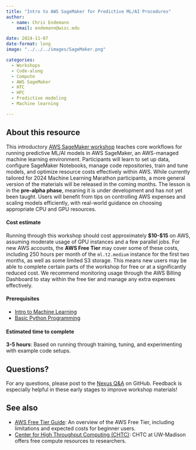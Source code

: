 ```yaml
---
title: "Intro to AWS SageMaker for Predictive ML/AI Procedures"
author: 
  - name: Chris Endemann
    email: endemann@wisc.edu

date: 2024-11-07
date-format: long
image: "../../../images/SageMaker.png"

categories: 
  - Workshops
  - Code-along
  - Compute
  - AWS SageMaker
  - HTC
  - HPC
  - Predictive modeling
  - Machine learning

---
```


## About this resource
This introductory [AWS SageMaker workshop](https://uw-madison-datascience.github.io/ML_with_Amazon_SageMaker/) teaches core workflows for running predictive ML/AI models in AWS SageMaker, an AWS-managed machine learning environment. Participants will learn to set up data, configure SageMaker Notebooks, manage code repositories, train and tune models, and optimize resource costs effectively within AWS. While currently tailored for 2024 Machine Learning Marathon participants, a more general version of the materials will be released in the coming months. The lesson is in the **pre-alpha phase**, meaning it is under development and has not yet been taught. Users will benefit from tips on controlling AWS expenses and scaling models efficiently, with real-world guidance on choosing appropriate CPU and GPU resources.

#### Cost estimate
Running through this workshop should cost approximately **$10-$15** on AWS, assuming moderate usage of GPU instances and a few parallel jobs. For new AWS accounts, the **AWS Free Tier** may cover some of these costs, including 250 hours per month of the `ml.t2.medium` instance for the first two months, as well as some limited S3 storage. This means new users may be able to complete certain parts of the workshop for free or at a significantly reduced cost. We recommend monitoring usage through the AWS Billing Dashboard to stay within the free tier and manage any extra expenses effectively.

#### Prerequisites
- [Intro to Machine Learning](https://uw-madison-datascience.github.io/ML-X-Nexus/Learn/Workshops/Intro-ML_Sklearn.html)
- [Basic Python Programming](https://uw-madison-datascience.github.io/ML-X-Nexus/Learn/Workshops/Intro-Python_Gapminder.html)

#### Estimated time to complete 
**3-5 hours**: Based on running through training, tuning, and experimenting with example code setups.

## Questions?
For any questions, please post to the [Nexus Q&A](https://github.com/UW-Madison-DataScience/ML-X-Nexus/discussions/categories/q-a) on GitHub. Feedback is especially helpful in these early stages to improve workshop materials!

## See also
- [AWS Free Tier Guide](https://aws.AWS.com/free/): An overview of the AWS Free Tier, including limitations and expected costs for beginner users.
- [Center for High Throughput Computing (CHTC)](https://uw-madison-datascience.github.io/ML-X-Nexus/Toolbox/Compute/CHTC.html): CHTC at UW-Madison offers free compute resources to researchers. 
